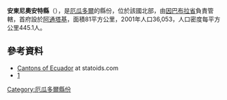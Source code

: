 {{Coord|0|19|N|78|13|W|display=title}}

'''安東尼奧安特縣'''（{{lang-es|Cantón Antonio Ante}}），是[[厄瓜多爾|厄瓜多爾]]的縣份，位於該國北部，由[[因巴布拉省|因巴布拉省]]負責管轄，首府設於[[阿通塔基|阿通塔基]]，面積81平方公里，2001年人口36,053，人口密度每平方公里445.1人。

==參考資料==
*[http://www.statoids.com/yec.html Cantons of Ecuador] {{Wayback|url=http://www.statoids.com/yec.html |date=20110628180130 }} at statoids.com
*[http://www.ecuadorencifras.gob.ec/resultados/] {{Wayback|url=http://www.ecuadorencifras.gob.ec/resultados/ |date=20170724030253 }}

{{厄瓜多爾縣份}}

[[Category:厄瓜多爾縣份|Category:厄瓜多爾縣份]]


{{Ecuador-geo-stub}}